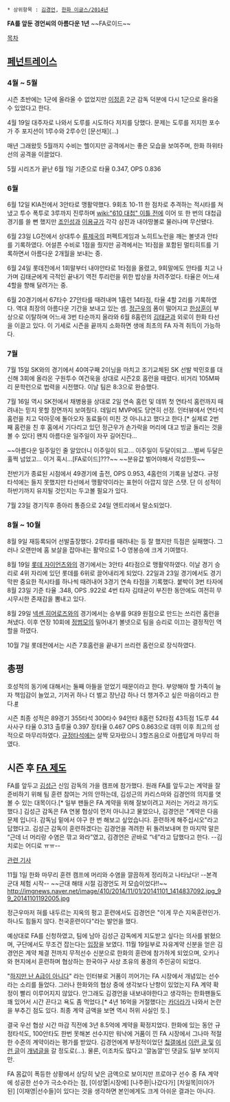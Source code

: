  * 상위항목 : [[김경언]], [[한화 이글스/2014년]]

'''FA를 앞둔 경언씨의 아름다운 1년''' ~~FA로이드~~

[[목차]]
== [[페넌트레이스]] ==
=== 4월 ~ 5월 ===
시즌 초반에는 1군에 올라올 수 없었지만 [[이정훈]] 2군 감독 덕분에 다시 1군으로 올라올 수 있었다고 한다.

4월 19일 대주자로 나와서 도루를 시도하다 저지를 당했다. 문제는 도루를 저지한 포수가 주 포지션이 1루수와 2루수인 [문선재](...)

매년 그래왔듯 5월까지 수비는 헬이지만 공격에서는 좋은 모습을 보여주며, 한화 하위타선의 공격을 이끌었다.

5월 시리즈가 끝난 6월 1일 기준으로 타율 0.347, OPS 0.836

=== 6월 ===
6월 12일 KIA전에서 3안타로 맹활약했다. 9회초 10-11 한 점차로 추격하는 적시타를 쳐냈고 투수 폭투로 3루까지 진루하며 [[wiki:"610 대첩" 이틀 전]]에 이어 또 한 번의 대첩급 경기를 쓸 뻔 했지만 [[조인성]]과 [[이용규]]가 각각 삼진과 내야땅볼로 물러나며 무산됐다.

6월 23일 LG전에서 상대투수 [[류제국]]의 퍼펙트게임과 노히트노런을 깨는 볼넷과 안타를 기록하였다. 어설픈 수비로 1점을 줬지만 공격에서는 1타점을 포함된 멀티히트를 기록하면서 아름다운 2개월을 보내는 중.

6월 24일 롯데전에서 1회말부터 내야안타로 1타점을 올렸고, 9회말에도 안타를 치고 나가며 김태균에게 극적인 끝내기 역전 투리런을 위한 밥상을 차려주었다. 타율은 어느새 4할을 향해 달려가는 중.

6월 20경기에서 67타수 27안타를 때려내며 1홈런 14타점, 타율 4할 2리를 기록하였다. 역대 최장의 아름다운 기간을 보내고 있는 셈. [[정근우]]의 폼이 떨어지고 [[한상훈]]이 부상으로 이탈하며 어느새 3번 타순까지 올라와 6월 8홈런의 [[김태균(야구)|김태균]]과 외로이 한화 타선을 이끌고 있다. 이 기세로 시즌을 끝까지 소화하면 생애 최초의 FA 자격 취득이 가능하다.

=== 7월 ===
7월 15일 SK와의 경기에서 40여구째 2이닝을 마치고 조기교체된 SK 선발 박민호를 대신해 3회에 올라온 구원투수 여건욱을 상대로 시즌2호 홈런을 때렸다. 비거리 105M짜리 문학런으로 법력을 시전했다. 이날 팀은 8:3으로 완승했다.

7월 16일 역시 SK전에서 채병용을 상대로 2일 연속 홈런 및 데뷔 첫 연타석 홈런까지 때려내는 믿지 못할 장면까지 보여줬다. 데일리 MVP에도 당연히 선정. 인터뷰에서 연타석 홈런을 치고 덕아웃에 돌아오자 동료들이 미친 것 아니냐고 했다고 한다.[* 실제로 2번째 홈런을 친 후 홈에서 기다리고 있던 정근우가 손가락을 머리에 대고 빙글 돌리는 것을 볼 수 있다] 왠지 아름다운 일주일이 자꾸 길어진다... 

~~아름다운 일주일인 줄 알았더니 이주일이 되고... 이주일이 두달이되고....벌써 두달은 훌쩍 넘었고... 이거 혹시...[FA로이드]???~~ ~~분유값 벌어야해서 각성한듯~~

전반기가 종료된 시점에서 49경기에 출전, OPS 0.953, 4홈런의 기록을 남겼다. 규정타석에는 들지 못했지만 타선에서 맹활약이라는 표현이 아깝지 않은 스탯. 단 이 성적이 하반기까지 유지될 것인지는 두고볼 필요가 있다.

7월 23일 경기직후 종아리 통증으로 24일 엔트리에서 말소되었다.

=== 8월 ~ 10월 ===
8월 9일 재등록되어 선발출장했다. 2루타를 때려내는 등 잘 했지만 득점은 실패했다. 그러나 오랜만에 홈 보살을 잡아내는 활약으로 1-0 영봉승에 크게 기여했다.

8월 19일 [[롯데 자이언츠]]와의 경기에서는 3안타 4타점으로 맹활약하였다. 이날 경기 승리로 4위 자리에 있던 롯데를 6위로 끌어내리게 되었다. 22일과 23일 경기에서도 경기 막판 중요한 적시타를 하나씩 때려내어 3경기 연속 타점을 기록했다. 붙박이 3번 타자에 8월 23일 기준 타율 .348, OPS .922로 4번 타자 김태균이 부진한 동안에도 여전히 무시무시한 존재감을 뽐내고 있다.

8월 29일 [[넥센 히어로즈]]와의 경기에서는 승부를 9대9 원점으로 만드는 쓰리런 홈런을 쳐냈다. 이후 연장 10회에 [[정범모]]의 밀어내기 볼넷으로 팀을 승리로 이끄는 결정적인 역할을 하였다.

10월 7일 롯데전에서는 시즌 7호홈런을 끝내기 쓰리런 홈런으로 장식하였다.

== 총평 ==
호성적의 동기에 대해서는 둘째 아들을 얻었기 때문이라고 한다. 부양해야 할 가족이 늘자 책임감이 늘었고, 기저귀 하나 더 벌고 장난감 하나 더 챙겨주고 싶은 마음이라고 한다.[http://m.sports.naver.com/baseball/news/read.nhn?oid=109&aid=0002866252 #]

시즌 최종 성적은 89경기 355타석 300타수 94안타 8홈런 52타점 43득점 1도루 44사사구 타율 0.313 출루율 0.397  장타율 0.467  OPS 0.863으로 데뷔 이후 최고의 성적으로 마무리하였다. [[규정타석]]에는 살짝 모자랐으니 3할즈음으로 아름답게 마무리 하였다.

== 시즌 후 [[FA 제도]] ==
FA를 앞두고 [[김성근]] 신임 감독의 가을 캠프에 참가했다. 원래 FA를 앞두고는 계약을 잘 준비하기 위해 팀 훈련 참여는 거의 안하는데, 김성근의 카리스마와 김경언의 의지를 엿볼 수 있는 대목이다.[* 일부 팬들은 FA 계약을 위해 잘보이려고 저러는 거라고 까기도 했다.] 김성근 감독은 FA 연봉 협상이 먼저 아니냐고 물었으나, 김경언은 "계약은 다음 문제 입니다. 감독님 밑에서 야구 한 번 해보고 싶었습니다. 훈련하게 해주십시오"라고 답했다고. 김성근 감독이 훈련하겠다는 김경언을 격려한 뒤 돌려보내며 한 마지막 말은 “근데 너 머리랑 수염은 깎고 와라”였고, 김경언은 곧바로 “네”라고 답했다고 한다. --김치로는 어디로 ㅠㅠ--

[http://sports.news.naver.com/sports/index.nhn?category=baseball&ctg=news&mod=read&office_id=018&article_id=0003104558 관련 기사]

11월 1일 한화 마무리 훈련 캠프에 머리와 수염을 깔끔하게 정리하고 나타났다! --본격 군대 체험 시작-- ~~근대 해태 시절 김경언도 저 모습이었다!!~~
http://imgnews.naver.net/image/410/2014/11/01/20141101_1414837092.jpg_99_20141101192005.jpg

정근우마저 혀를 내두르는 지옥의 펑고 훈련에서도 김경언은 "이게 무슨 지옥훈련인가. 하나도 힘들지 않다. 천국훈련이다"라는 발언을 했다. 

예상대로 FA를 신청하였고, 팀에 남아 김성근 감독에게 지도받고 싶다는 의사를 밝혔으며, 구단에서도 무조건 잡는다는 [http://sports.news.naver.com/sports/index.nhn?category=kbo&ctg=news&mod=read&office_id=117&article_id=0002538464 입장]을 보였다. 11월 19일부로 자유계약 신분을 얻은 김경언은 계약 체결 전까지 무적선수 신분으로 한화의 훈련에 참가하게 되었으며, 오키나와 현지에서 훈련하며 협상하는 한국야구 사상 초유의 풍경의 주인공이 되었다.

"[http://news.naver.com/sports/index.nhn?category=kbo&ctg=news&mod=read&office_id=109&article_id=0002937347 하지만 난 A급이 아니다]" 라는 인터뷰로 거품이 끼어가는 FA 시장에서 개념있는 선수라는 소리를 들었다. 그러나 한화와의 협상 중에 생각보다 난항이 있었는지 FA 계약 확정이 빨리 이루어지지 않았다. 안그래도 김경언을 내보내야한다고 생각하는 한화팬들도 꽤 있어서 시간 끈다고 욕도 좀 먹었다.[* 4년 16억을 거절했다는 [[카더라]]가 나와서 논란을 부추긴 점도 있다. 최종 계약 금액을 보면 역시 허위 사실인 듯.]

결국 우선 협상 시간 마감 직전에 3년 8.5억에 계약을 확정지었다. 한화에 있는 동안 규정타석도, 100안타도 한번 못해본 선수지만 워낙에 거품이 낀 FA 시장에서 그나마 적절한 수준의 계약이라는 평가를 받았다. 김경언에게 부정적이었던 [[칰갤]]에서 [http://m.dcinside.com/view.php?id=hanwhaeagles&no=5310814 이런 글 및] [http://gall.dcinside.com/hanwhaeagles/5310354 이런 글]이 [[개념글]]을 갈 정도로(...). 물론, 이조차도 많다고 '깔놈깔'인 댓글도 일부 보이지만. 

FA 몸값이 폭등한 상황에서 상당히 낮은 금액으로 보이지만 프로야구 선수 중 FA 계약에 성공한 선수가 극소수라는 점, [이성열|시장에] [나주환|나갔다가] [차일목|미아가 된] [이재영|선수들]이 있다는 것을 생각하면 본인에게도 크게 아쉬운 결과는 아니다.
